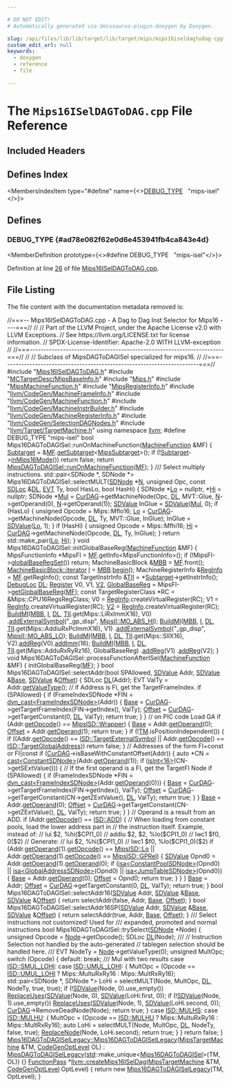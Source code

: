 ```yaml
---

# DO NOT EDIT!
# Automatically generated via docusaurus-plugin-doxygen by Doxygen.

slug: /api/files/lib/lib/target/lib/target/mips/mips16iseldagtodag-cpp
custom_edit_url: null
keywords:
  - doxygen
  - reference
  - file

---
```





# The `Mips16ISelDAGToDAG.cpp` File Reference

<DoxygenPage pluginConfig={pluginConfig}>



## Included Headers

<IncludesList>
<IncludesListItem
  filePath="Mips16ISelDAGToDAG.h"
  permalink="/docs/api/files/lib/lib/target/lib/target/mips/mips16iseldagtodag-h"
  isLocal="true" />
<IncludesListItem
  filePath="MCTargetDesc/MipsBaseInfo.h"
  permalink="/docs/api/files/lib/lib/target/lib/target/mips/lib/target/mips/mctargetdesc/mipsbaseinfo-h"
  isLocal="true" />
<IncludesListItem
  filePath="Mips.h"
  permalink="/docs/api/files/lib/lib/target/lib/target/mips/mips-h"
  isLocal="true" />
<IncludesListItem
  filePath="MipsMachineFunction.h"
  permalink="/docs/api/files/lib/lib/target/lib/target/mips/mipsmachinefunction-h"
  isLocal="true" />
<IncludesListItem
  filePath="MipsRegisterInfo.h"
  permalink="/docs/api/files/lib/lib/target/lib/target/mips/mipsregisterinfo-h"
  isLocal="true" />
<IncludesListItem
  filePath="llvm/CodeGen/MachineFrameInfo.h"
  permalink="/docs/api/files/include/include/llvm/include/llvm/codegen/machineframeinfo-h"
  isLocal="true" />
<IncludesListItem
  filePath="llvm/CodeGen/MachineFunction.h"
  permalink="/docs/api/files/include/include/llvm/include/llvm/codegen/machinefunction-h"
  isLocal="true" />
<IncludesListItem
  filePath="llvm/CodeGen/MachineInstrBuilder.h"
  permalink="/docs/api/files/include/include/llvm/include/llvm/codegen/machineinstrbuilder-h"
  isLocal="true" />
<IncludesListItem
  filePath="llvm/CodeGen/MachineRegisterInfo.h"
  permalink="/docs/api/files/include/include/llvm/include/llvm/codegen/machineregisterinfo-h"
  isLocal="true" />
<IncludesListItem
  filePath="llvm/CodeGen/SelectionDAGNodes.h"
  permalink="/docs/api/files/include/include/llvm/include/llvm/codegen/selectiondagnodes-h"
  isLocal="true" />
<IncludesListItem
  filePath="llvm/Target/TargetMachine.h"
  permalink="/docs/api/files/include/include/llvm/include/llvm/target/targetmachine-h"
  isLocal="true" />
</IncludesList>

## Defines Index

<MembersIndex>

<MembersIndexItem
  type="#define"
  name={<><a href="#ad78e062f62e0d6e453941fb4ca843e4d">DEBUG&#95;TYPE</a>&nbsp;&nbsp;&nbsp;&quot;mips-isel&quot;</>}>
</MembersIndexItem>

</MembersIndex>


<SectionDefinition>

## Defines

### DEBUG&#95;TYPE {#ad78e062f62e0d6e453941fb4ca843e4d}

<MemberDefinition
  prototype={<>#define DEBUG&#95;TYPE&nbsp;&nbsp;&nbsp;&quot;mips-isel&quot;</>}>

Definition at line <a href="#l00026">26</a> of file <a href="/docs/api/files/lib/lib/target/lib/target/mips/mips16iseldagtodag-cpp">Mips16ISelDAGToDAG.cpp</a>.
</MemberDefinition>

</SectionDefinition>

## File Listing

The file content with the documentation metadata removed is:

<ProgramListing>

<Link id="l00001" /><CodeLine lineNumber="1"><span class="doxyHighlightComment">//===-- Mips16ISelDAGToDAG.cpp - A Dag to Dag Inst Selector for Mips16 ----===//</span></CodeLine>
<Link id="l00002" /><CodeLine lineNumber="2"><span class="doxyHighlightComment">//</span></CodeLine>
<Link id="l00003" /><CodeLine lineNumber="3"><span class="doxyHighlightComment">// Part of the LLVM Project, under the Apache License v2.0 with LLVM Exceptions.</span></CodeLine>
<Link id="l00004" /><CodeLine lineNumber="4"><span class="doxyHighlightComment">// See https://llvm.org/LICENSE.txt for license information.</span></CodeLine>
<Link id="l00005" /><CodeLine lineNumber="5"><span class="doxyHighlightComment">// SPDX-License-Identifier: Apache-2.0 WITH LLVM-exception</span></CodeLine>
<Link id="l00006" /><CodeLine lineNumber="6"><span class="doxyHighlightComment">//</span></CodeLine>
<Link id="l00007" /><CodeLine lineNumber="7"><span class="doxyHighlightComment">//===----------------------------------------------------------------------===//</span></CodeLine>
<Link id="l00008" /><CodeLine lineNumber="8"><span class="doxyHighlightComment">//</span></CodeLine>
<Link id="l00009" /><CodeLine lineNumber="9"><span class="doxyHighlightComment">// Subclass of MipsDAGToDAGISel specialized for mips16.</span></CodeLine>
<Link id="l00010" /><CodeLine lineNumber="10"><span class="doxyHighlightComment">//</span></CodeLine>
<Link id="l00011" /><CodeLine lineNumber="11"><span class="doxyHighlightComment">//===----------------------------------------------------------------------===//</span></CodeLine>
<Link id="l00012" /><CodeLine lineNumber="12"></CodeLine>
<Link id="l00013" /><CodeLine lineNumber="13"><span class="doxyHighlightPreprocessor">#include &quot;<a href="/docs/api/files/lib/lib/target/lib/target/mips/mips16iseldagtodag-h">Mips16ISelDAGToDAG.h</a>&quot;</span></CodeLine>
<Link id="l00014" /><CodeLine lineNumber="14"><span class="doxyHighlightPreprocessor">#include &quot;<a href="/docs/api/files/lib/lib/target/lib/target/mips/lib/target/mips/mctargetdesc/mipsbaseinfo-h">MCTargetDesc/MipsBaseInfo.h</a>&quot;</span></CodeLine>
<Link id="l00015" /><CodeLine lineNumber="15"><span class="doxyHighlightPreprocessor">#include &quot;<a href="/docs/api/files/lib/lib/target/lib/target/mips/mips-h">Mips.h</a>&quot;</span></CodeLine>
<Link id="l00016" /><CodeLine lineNumber="16"><span class="doxyHighlightPreprocessor">#include &quot;<a href="/docs/api/files/lib/lib/target/lib/target/mips/mipsmachinefunction-h">MipsMachineFunction.h</a>&quot;</span></CodeLine>
<Link id="l00017" /><CodeLine lineNumber="17"><span class="doxyHighlightPreprocessor">#include &quot;<a href="/docs/api/files/lib/lib/target/lib/target/mips/mipsregisterinfo-h">MipsRegisterInfo.h</a>&quot;</span></CodeLine>
<Link id="l00018" /><CodeLine lineNumber="18"><span class="doxyHighlightPreprocessor">#include &quot;<a href="/docs/api/files/include/include/llvm/include/llvm/codegen/machineframeinfo-h">llvm/CodeGen/MachineFrameInfo.h</a>&quot;</span></CodeLine>
<Link id="l00019" /><CodeLine lineNumber="19"><span class="doxyHighlightPreprocessor">#include &quot;<a href="/docs/api/files/include/include/llvm/include/llvm/codegen/machinefunction-h">llvm/CodeGen/MachineFunction.h</a>&quot;</span></CodeLine>
<Link id="l00020" /><CodeLine lineNumber="20"><span class="doxyHighlightPreprocessor">#include &quot;<a href="/docs/api/files/include/include/llvm/include/llvm/codegen/machineinstrbuilder-h">llvm/CodeGen/MachineInstrBuilder.h</a>&quot;</span></CodeLine>
<Link id="l00021" /><CodeLine lineNumber="21"><span class="doxyHighlightPreprocessor">#include &quot;<a href="/docs/api/files/include/include/llvm/include/llvm/codegen/machineregisterinfo-h">llvm/CodeGen/MachineRegisterInfo.h</a>&quot;</span></CodeLine>
<Link id="l00022" /><CodeLine lineNumber="22"><span class="doxyHighlightPreprocessor">#include &quot;<a href="/docs/api/files/include/include/llvm/include/llvm/codegen/selectiondagnodes-h">llvm/CodeGen/SelectionDAGNodes.h</a>&quot;</span></CodeLine>
<Link id="l00023" /><CodeLine lineNumber="23"><span class="doxyHighlightPreprocessor">#include &quot;<a href="/docs/api/files/include/include/llvm/include/llvm/target/targetmachine-h">llvm/Target/TargetMachine.h</a>&quot;</span></CodeLine>
<Link id="l00024" /><CodeLine lineNumber="24"><span class="doxyHighlightKeyword">using namespace </span><span class="doxyHighlight"><a href="/docs/api/namespaces/llvm">llvm</a>;</span></CodeLine>
<Link id="l00025" /><CodeLine lineNumber="25"></CodeLine>
<Link id="l00026" /><CodeLine lineNumber="26" lineLink="#ad78e062f62e0d6e453941fb4ca843e4d"><span class="doxyHighlightPreprocessor">#define DEBUG&#95;TYPE &quot;mips-isel&quot;</span></CodeLine>
<Link id="l00027" /><CodeLine lineNumber="27"></CodeLine>
<Link id="l00028" /><CodeLine lineNumber="28"><span class="doxyHighlightKeywordType">bool</span><span class="doxyHighlight"> Mips16DAGToDAGISel::runOnMachineFunction(<a href="/docs/api/classes/llvm/machinefunction">MachineFunction</a> &amp;MF) &#123;</span></CodeLine>
<Link id="l00029" /><CodeLine lineNumber="29"><span class="doxyHighlight">  <a href="/docs/api/classes/llvm/mipsdagtodagisel/#a482c44b03f471717a4134634ad2df9dc">Subtarget</a> = &amp;<a href="/docs/api/classes/llvm/selectiondagisel/#a23107e32342f5488a5edfa71aff54700">MF</a>.<a href="/docs/api/classes/llvm/machinefunction/#a3825368aca2bc1550d173660df4da6a6">getSubtarget</a>&lt;<a href="/docs/api/classes/llvm/mipssubtarget">MipsSubtarget</a>&gt;();</span></CodeLine>
<Link id="l00030" /><CodeLine lineNumber="30"><span class="doxyHighlight">  </span><span class="doxyHighlightKeywordFlow">if</span><span class="doxyHighlight"> (!<a href="/docs/api/classes/llvm/mipsdagtodagisel/#a482c44b03f471717a4134634ad2df9dc">Subtarget</a>-&gt;<a href="/docs/api/classes/llvm/mipssubtarget/#a665e2ef3a476d2de4052b40756af0976">inMips16Mode</a>())</span></CodeLine>
<Link id="l00031" /><CodeLine lineNumber="31"><span class="doxyHighlight">    </span><span class="doxyHighlightKeywordFlow">return</span><span class="doxyHighlight"> </span><span class="doxyHighlightKeyword">false</span><span class="doxyHighlight">;</span></CodeLine>
<Link id="l00032" /><CodeLine lineNumber="32"><span class="doxyHighlight">  </span><span class="doxyHighlightKeywordFlow">return</span><span class="doxyHighlight"> <a href="/docs/api/classes/llvm/mipsdagtodagisel/#a31a2d92bd3c713509518df298adad4c7">MipsDAGToDAGISel::runOnMachineFunction</a>(<a href="/docs/api/classes/llvm/selectiondagisel/#a23107e32342f5488a5edfa71aff54700">MF</a>);</span></CodeLine>
<Link id="l00033" /><CodeLine lineNumber="33"><span class="doxyHighlight">&#125;</span></CodeLine>
<Link id="l00034" /><CodeLine lineNumber="34"><span class="doxyHighlightComment">/// Select multiply instructions.</span></CodeLine>
<Link id="l00035" /><CodeLine lineNumber="35"><span class="doxyHighlight">std::pair&lt;SDNode &#42;, SDNode &#42;&gt;</span></CodeLine>
<Link id="l00036" /><CodeLine lineNumber="36"><span class="doxyHighlight">Mips16DAGToDAGISel::selectMULT(<a href="/docs/api/classes/llvm/sdnode">SDNode</a> &#42;<a href="/docs/api/files/lib/lib/support/regcomp-c/#a0240ac851181b84ac374872dc5434ee4">N</a>, </span><span class="doxyHighlightKeywordType">unsigned</span><span class="doxyHighlight"> Opc, </span><span class="doxyHighlightKeyword">const</span><span class="doxyHighlight"> <a href="/docs/api/classes/llvm/sdloc">SDLoc</a> &amp;<a href="/docs/api/files/lib/lib/target/lib/target/arm/armslshardening-cpp/#ad467c4ab9119043f9b7750ab986be61a">DL</a>, <a href="/docs/api/structs/llvm/evt">EVT</a> Ty,</span></CodeLine>
<Link id="l00037" /><CodeLine lineNumber="37"><span class="doxyHighlight">                               </span><span class="doxyHighlightKeywordType">bool</span><span class="doxyHighlight"> HasLo, </span><span class="doxyHighlightKeywordType">bool</span><span class="doxyHighlight"> HasHi) &#123;</span></CodeLine>
<Link id="l00038" /><CodeLine lineNumber="38"><span class="doxyHighlight">  SDNode &#42;<a href="/docs/api/namespaces/llvm/#a9ac8e4e13ad96a39c3f8db9ed633ad2baff50b4aa1c9cc2197ef898436641c911">Lo</a> = </span><span class="doxyHighlightKeyword">nullptr</span><span class="doxyHighlight">, &#42;<a href="/docs/api/namespaces/llvm/#a9ac8e4e13ad96a39c3f8db9ed633ad2bac1a5298f939e87e8f962a5edfc206918">Hi</a> = </span><span class="doxyHighlightKeyword">nullptr</span><span class="doxyHighlight">;</span></CodeLine>
<Link id="l00039" /><CodeLine lineNumber="39"><span class="doxyHighlight">  SDNode &#42;<a href="/docs/api/namespaces/llvm/#aac36edd0f1ce976f0025c98e88d3830ea62b6d55816cf737bfc6f42e60df1a3f2">Mul</a> = <a href="/docs/api/classes/llvm/selectiondagisel/#a2b37615f95f3e2fdd5564188c0965132">CurDAG</a>-&gt;getMachineNode(Opc, <a href="/docs/api/files/lib/lib/target/lib/target/arm/armslshardening-cpp/#ad467c4ab9119043f9b7750ab986be61a">DL</a>, MVT::Glue, <a href="/docs/api/files/lib/lib/support/regcomp-c/#a0240ac851181b84ac374872dc5434ee4">N</a>-&gt;getOperand(0),</span></CodeLine>
<Link id="l00040" /><CodeLine lineNumber="40"><span class="doxyHighlight">                                       <a href="/docs/api/files/lib/lib/support/regcomp-c/#a0240ac851181b84ac374872dc5434ee4">N</a>-&gt;getOperand(1));</span></CodeLine>
<Link id="l00041" /><CodeLine lineNumber="41"><span class="doxyHighlight">  <a href="/docs/api/files/lib/lib/target/lib/target/aarch64/aarch64isellowering-cpp/#a51cb24bd3e700fcf2f93d1afbb555a16">SDValue</a> InGlue = <a href="/docs/api/files/lib/lib/target/lib/target/aarch64/aarch64isellowering-cpp/#a51cb24bd3e700fcf2f93d1afbb555a16">SDValue</a>(<a href="/docs/api/namespaces/llvm/#aac36edd0f1ce976f0025c98e88d3830ea62b6d55816cf737bfc6f42e60df1a3f2">Mul</a>, 0);</span></CodeLine>
<Link id="l00042" /><CodeLine lineNumber="42"></CodeLine>
<Link id="l00043" /><CodeLine lineNumber="43"><span class="doxyHighlight">  </span><span class="doxyHighlightKeywordFlow">if</span><span class="doxyHighlight"> (HasLo) &#123;</span></CodeLine>
<Link id="l00044" /><CodeLine lineNumber="44"><span class="doxyHighlight">    </span><span class="doxyHighlightKeywordType">unsigned</span><span class="doxyHighlight"> Opcode = Mips::Mflo16;</span></CodeLine>
<Link id="l00045" /><CodeLine lineNumber="45"><span class="doxyHighlight">    <a href="/docs/api/namespaces/llvm/#a9ac8e4e13ad96a39c3f8db9ed633ad2baff50b4aa1c9cc2197ef898436641c911">Lo</a> = <a href="/docs/api/classes/llvm/selectiondagisel/#a2b37615f95f3e2fdd5564188c0965132">CurDAG</a>-&gt;getMachineNode(Opcode, <a href="/docs/api/files/lib/lib/target/lib/target/arm/armslshardening-cpp/#ad467c4ab9119043f9b7750ab986be61a">DL</a>, Ty, MVT::Glue, InGlue);</span></CodeLine>
<Link id="l00046" /><CodeLine lineNumber="46"><span class="doxyHighlight">    InGlue = <a href="/docs/api/files/lib/lib/target/lib/target/aarch64/aarch64isellowering-cpp/#a51cb24bd3e700fcf2f93d1afbb555a16">SDValue</a>(<a href="/docs/api/namespaces/llvm/#a9ac8e4e13ad96a39c3f8db9ed633ad2baff50b4aa1c9cc2197ef898436641c911">Lo</a>, 1);</span></CodeLine>
<Link id="l00047" /><CodeLine lineNumber="47"><span class="doxyHighlight">  &#125;</span></CodeLine>
<Link id="l00048" /><CodeLine lineNumber="48"><span class="doxyHighlight">  </span><span class="doxyHighlightKeywordFlow">if</span><span class="doxyHighlight"> (HasHi) &#123;</span></CodeLine>
<Link id="l00049" /><CodeLine lineNumber="49"><span class="doxyHighlight">    </span><span class="doxyHighlightKeywordType">unsigned</span><span class="doxyHighlight"> Opcode = Mips::Mfhi16;</span></CodeLine>
<Link id="l00050" /><CodeLine lineNumber="50"><span class="doxyHighlight">    <a href="/docs/api/namespaces/llvm/#a9ac8e4e13ad96a39c3f8db9ed633ad2bac1a5298f939e87e8f962a5edfc206918">Hi</a> = <a href="/docs/api/classes/llvm/selectiondagisel/#a2b37615f95f3e2fdd5564188c0965132">CurDAG</a>-&gt;getMachineNode(Opcode, <a href="/docs/api/files/lib/lib/target/lib/target/arm/armslshardening-cpp/#ad467c4ab9119043f9b7750ab986be61a">DL</a>, Ty, InGlue);</span></CodeLine>
<Link id="l00051" /><CodeLine lineNumber="51"><span class="doxyHighlight">  &#125;</span></CodeLine>
<Link id="l00052" /><CodeLine lineNumber="52"><span class="doxyHighlight">  </span><span class="doxyHighlightKeywordFlow">return</span><span class="doxyHighlight"> std::make&#95;pair(<a href="/docs/api/namespaces/llvm/#a9ac8e4e13ad96a39c3f8db9ed633ad2baff50b4aa1c9cc2197ef898436641c911">Lo</a>, <a href="/docs/api/namespaces/llvm/#a9ac8e4e13ad96a39c3f8db9ed633ad2bac1a5298f939e87e8f962a5edfc206918">Hi</a>);</span></CodeLine>
<Link id="l00053" /><CodeLine lineNumber="53"><span class="doxyHighlight">&#125;</span></CodeLine>
<Link id="l00054" /><CodeLine lineNumber="54"></CodeLine>
<Link id="l00055" /><CodeLine lineNumber="55"><span class="doxyHighlightKeywordType">void</span><span class="doxyHighlight"> Mips16DAGToDAGISel::initGlobalBaseReg(<a href="/docs/api/classes/llvm/machinefunction">MachineFunction</a> &amp;MF) &#123;</span></CodeLine>
<Link id="l00056" /><CodeLine lineNumber="56"><span class="doxyHighlight">  MipsFunctionInfo &#42;MipsFI = <a href="/docs/api/classes/llvm/selectiondagisel/#a23107e32342f5488a5edfa71aff54700">MF</a>.getInfo&lt;MipsFunctionInfo&gt;();</span></CodeLine>
<Link id="l00057" /><CodeLine lineNumber="57"></CodeLine>
<Link id="l00058" /><CodeLine lineNumber="58"><span class="doxyHighlight">  </span><span class="doxyHighlightKeywordFlow">if</span><span class="doxyHighlight"> (!MipsFI-&gt;<a href="/docs/api/classes/llvm/mipsfunctioninfo/#aa545181deae11accd7a2277fb53e3824">globalBaseRegSet</a>())</span></CodeLine>
<Link id="l00059" /><CodeLine lineNumber="59"><span class="doxyHighlight">    </span><span class="doxyHighlightKeywordFlow">return</span><span class="doxyHighlight">;</span></CodeLine>
<Link id="l00060" /><CodeLine lineNumber="60"></CodeLine>
<Link id="l00061" /><CodeLine lineNumber="61"><span class="doxyHighlight">  MachineBasicBlock &amp;<a href="/docs/api/files/lib/lib/target/lib/target/arm/armslshardening-cpp/#a5958512eae2979bd2eb383977996a600">MBB</a> = <a href="/docs/api/classes/llvm/selectiondagisel/#a23107e32342f5488a5edfa71aff54700">MF</a>.front();</span></CodeLine>
<Link id="l00062" /><CodeLine lineNumber="62"><span class="doxyHighlight">  <a href="/docs/api/classes/llvm/machinebasicblock/#ae34c996b58df9b9ce6695a0c8b70c533">MachineBasicBlock::iterator</a> <a href="/docs/api/files/lib/lib/support/md5-cpp/#ac0eafdc9ee161b71e7af98af736952fd">I</a> = <a href="/docs/api/files/lib/lib/target/lib/target/arm/armslshardening-cpp/#a5958512eae2979bd2eb383977996a600">MBB</a>.<a href="/docs/api/classes/llvm/machinebasicblock/#ab2d91e7bec944efcbc39d8e30644f111">begin</a>();</span></CodeLine>
<Link id="l00063" /><CodeLine lineNumber="63"><span class="doxyHighlight">  MachineRegisterInfo &amp;<a href="/docs/api/classes/llvm/selectiondagisel/#a303effb01b1d92c71b15cc25b2438917">RegInfo</a> = <a href="/docs/api/classes/llvm/selectiondagisel/#a23107e32342f5488a5edfa71aff54700">MF</a>.getRegInfo();</span></CodeLine>
<Link id="l00064" /><CodeLine lineNumber="64"><span class="doxyHighlight">  </span><span class="doxyHighlightKeyword">const</span><span class="doxyHighlight"> TargetInstrInfo &amp;<a href="/docs/api/classes/llvm/selectiondagisel/#a530363b25d555de667bf4f23bc6349a6">TII</a> = &#42;<a href="/docs/api/classes/llvm/mipsdagtodagisel/#a482c44b03f471717a4134634ad2df9dc">Subtarget</a>-&gt;getInstrInfo();</span></CodeLine>
<Link id="l00065" /><CodeLine lineNumber="65"><span class="doxyHighlight">  <a href="/docs/api/namespaces/llvm/dwarf-linker/#a463a58e257d5f6fb2c39eb9a2474fc24ac2e06fc138163b7095fa483616a0a47a">DebugLoc</a> <a href="/docs/api/files/lib/lib/target/lib/target/arm/armslshardening-cpp/#ad467c4ab9119043f9b7750ab986be61a">DL</a>;</span></CodeLine>
<Link id="l00066" /><CodeLine lineNumber="66"><span class="doxyHighlight">  <a href="/docs/api/files/lib/lib/transforms/lib/transforms/utils/mem2reg-cpp/#a6fde3eb6ca09ddf2fd76432176d817bb">Register</a> V0, V1, <a href="/docs/api/namespaces/llvm/nvptx/ptxldstinstcode/#a91119cbee2be000c528a690252aee07ca24244a27b634ef3e256ab3c64c6fecd4">V2</a>, <a href="/docs/api/namespaces/llvm/ppcisd/#ad1c32e5bb1cb213fb836bc3d221e4f19a9e4500d93af7f70fdff992d9d748559d">GlobalBaseReg</a> = MipsFI-&gt;<a href="/docs/api/classes/llvm/mipsfunctioninfo/#a4f8c7b0497e80fd8c5028d2b564c0c3f">getGlobalBaseReg</a>(<a href="/docs/api/classes/llvm/selectiondagisel/#a23107e32342f5488a5edfa71aff54700">MF</a>);</span></CodeLine>
<Link id="l00067" /><CodeLine lineNumber="67"><span class="doxyHighlight">  </span><span class="doxyHighlightKeyword">const</span><span class="doxyHighlight"> TargetRegisterClass &#42;RC = &amp;Mips::CPU16RegsRegClass;</span></CodeLine>
<Link id="l00068" /><CodeLine lineNumber="68"></CodeLine>
<Link id="l00069" /><CodeLine lineNumber="69"><span class="doxyHighlight">  V0 = <a href="/docs/api/classes/llvm/selectiondagisel/#a303effb01b1d92c71b15cc25b2438917">RegInfo</a>.createVirtualRegister(RC);</span></CodeLine>
<Link id="l00070" /><CodeLine lineNumber="70"><span class="doxyHighlight">  V1 = <a href="/docs/api/classes/llvm/selectiondagisel/#a303effb01b1d92c71b15cc25b2438917">RegInfo</a>.createVirtualRegister(RC);</span></CodeLine>
<Link id="l00071" /><CodeLine lineNumber="71"><span class="doxyHighlight">  <a href="/docs/api/namespaces/llvm/nvptx/ptxldstinstcode/#a91119cbee2be000c528a690252aee07ca24244a27b634ef3e256ab3c64c6fecd4">V2</a> = <a href="/docs/api/classes/llvm/selectiondagisel/#a303effb01b1d92c71b15cc25b2438917">RegInfo</a>.createVirtualRegister(RC);</span></CodeLine>
<Link id="l00072" /><CodeLine lineNumber="72"></CodeLine>
<Link id="l00073" /><CodeLine lineNumber="73"></CodeLine>
<Link id="l00074" /><CodeLine lineNumber="74"><span class="doxyHighlight">  <a href="/docs/api/namespaces/llvm/#a17e04afcf0c5efeb0eb6a9a45287b5e4">BuildMI</a>(<a href="/docs/api/files/lib/lib/target/lib/target/arm/armslshardening-cpp/#a5958512eae2979bd2eb383977996a600">MBB</a>, <a href="/docs/api/files/lib/lib/support/md5-cpp/#ac0eafdc9ee161b71e7af98af736952fd">I</a>, <a href="/docs/api/files/lib/lib/target/lib/target/arm/armslshardening-cpp/#ad467c4ab9119043f9b7750ab986be61a">DL</a>, <a href="/docs/api/classes/llvm/selectiondagisel/#a530363b25d555de667bf4f23bc6349a6">TII</a>.get(Mips::LiRxImmX16), V0)</span></CodeLine>
<Link id="l00075" /><CodeLine lineNumber="75"><span class="doxyHighlight">      .<a href="/docs/api/classes/llvm/machineinstrbuilder/#a30a1feca92679c24a46b0b824a6de269">addExternalSymbol</a>(</span><span class="doxyHighlightStringLiteral">&quot;&#95;gp&#95;disp&quot;</span><span class="doxyHighlight">, <a href="/docs/api/namespaces/llvm/mipsii/#ab0cf5f5ed4db649fc89a1b41f8b5771fa5fbdfe4fb09a0dac0b32cce2d9d68624">MipsII::MO&#95;ABS&#95;HI</a>);</span></CodeLine>
<Link id="l00076" /><CodeLine lineNumber="76"><span class="doxyHighlight">  <a href="/docs/api/namespaces/llvm/#a17e04afcf0c5efeb0eb6a9a45287b5e4">BuildMI</a>(<a href="/docs/api/files/lib/lib/target/lib/target/arm/armslshardening-cpp/#a5958512eae2979bd2eb383977996a600">MBB</a>, <a href="/docs/api/files/lib/lib/support/md5-cpp/#ac0eafdc9ee161b71e7af98af736952fd">I</a>, <a href="/docs/api/files/lib/lib/target/lib/target/arm/armslshardening-cpp/#ad467c4ab9119043f9b7750ab986be61a">DL</a>, <a href="/docs/api/classes/llvm/selectiondagisel/#a530363b25d555de667bf4f23bc6349a6">TII</a>.get(Mips::AddiuRxPcImmX16), V1)</span></CodeLine>
<Link id="l00077" /><CodeLine lineNumber="77"><span class="doxyHighlight">      .<a href="/docs/api/classes/llvm/machineinstrbuilder/#a30a1feca92679c24a46b0b824a6de269">addExternalSymbol</a>(</span><span class="doxyHighlightStringLiteral">&quot;&#95;gp&#95;disp&quot;</span><span class="doxyHighlight">, <a href="/docs/api/namespaces/llvm/mipsii/#ab0cf5f5ed4db649fc89a1b41f8b5771fa23c1a6183ec3becd204af9f074a6a10e">MipsII::MO&#95;ABS&#95;LO</a>);</span></CodeLine>
<Link id="l00078" /><CodeLine lineNumber="78"></CodeLine>
<Link id="l00079" /><CodeLine lineNumber="79"><span class="doxyHighlight">  <a href="/docs/api/namespaces/llvm/#a17e04afcf0c5efeb0eb6a9a45287b5e4">BuildMI</a>(<a href="/docs/api/files/lib/lib/target/lib/target/arm/armslshardening-cpp/#a5958512eae2979bd2eb383977996a600">MBB</a>, <a href="/docs/api/files/lib/lib/support/md5-cpp/#ac0eafdc9ee161b71e7af98af736952fd">I</a>, <a href="/docs/api/files/lib/lib/target/lib/target/arm/armslshardening-cpp/#ad467c4ab9119043f9b7750ab986be61a">DL</a>, <a href="/docs/api/classes/llvm/selectiondagisel/#a530363b25d555de667bf4f23bc6349a6">TII</a>.get(Mips::SllX16), V2).<a href="/docs/api/classes/llvm/machineinstrbuilder/#a927857fc69e4b4f0cde307f86f180df5">addReg</a>(V0).<a href="/docs/api/classes/llvm/machineinstrbuilder/#a6c1f959947905135c7dd215b64957654">addImm</a>(16);</span></CodeLine>
<Link id="l00080" /><CodeLine lineNumber="80"><span class="doxyHighlight">  <a href="/docs/api/namespaces/llvm/#a17e04afcf0c5efeb0eb6a9a45287b5e4">BuildMI</a>(<a href="/docs/api/files/lib/lib/target/lib/target/arm/armslshardening-cpp/#a5958512eae2979bd2eb383977996a600">MBB</a>, <a href="/docs/api/files/lib/lib/support/md5-cpp/#ac0eafdc9ee161b71e7af98af736952fd">I</a>, <a href="/docs/api/files/lib/lib/target/lib/target/arm/armslshardening-cpp/#ad467c4ab9119043f9b7750ab986be61a">DL</a>, <a href="/docs/api/classes/llvm/selectiondagisel/#a530363b25d555de667bf4f23bc6349a6">TII</a>.get(Mips::AdduRxRyRz16), GlobalBaseReg)</span></CodeLine>
<Link id="l00081" /><CodeLine lineNumber="81"><span class="doxyHighlight">      .<a href="/docs/api/classes/llvm/machineinstrbuilder/#a927857fc69e4b4f0cde307f86f180df5">addReg</a>(V1)</span></CodeLine>
<Link id="l00082" /><CodeLine lineNumber="82"><span class="doxyHighlight">      .<a href="/docs/api/classes/llvm/machineinstrbuilder/#a927857fc69e4b4f0cde307f86f180df5">addReg</a>(V2);</span></CodeLine>
<Link id="l00083" /><CodeLine lineNumber="83"><span class="doxyHighlight">&#125;</span></CodeLine>
<Link id="l00084" /><CodeLine lineNumber="84"></CodeLine>
<Link id="l00085" /><CodeLine lineNumber="85"><span class="doxyHighlightKeywordType">void</span><span class="doxyHighlight"> Mips16DAGToDAGISel::processFunctionAfterISel(<a href="/docs/api/classes/llvm/machinefunction">MachineFunction</a> &amp;MF) &#123;</span></CodeLine>
<Link id="l00086" /><CodeLine lineNumber="86"><span class="doxyHighlight">  initGlobalBaseReg(<a href="/docs/api/classes/llvm/selectiondagisel/#a23107e32342f5488a5edfa71aff54700">MF</a>);</span></CodeLine>
<Link id="l00087" /><CodeLine lineNumber="87"><span class="doxyHighlight">&#125;</span></CodeLine>
<Link id="l00088" /><CodeLine lineNumber="88"></CodeLine>
<Link id="l00089" /><CodeLine lineNumber="89"><span class="doxyHighlightKeywordType">bool</span><span class="doxyHighlight"> Mips16DAGToDAGISel::selectAddr(</span><span class="doxyHighlightKeywordType">bool</span><span class="doxyHighlight"> SPAllowed, <a href="/docs/api/classes/llvm/sdvalue">SDValue</a> Addr, <a href="/docs/api/classes/llvm/sdvalue">SDValue</a> &amp;<a href="/docs/api/namespaces/llvm/sampleprof/#a702f69807459cc25db5754a5f179d3fcaf6fbeb8fa9f451468611536b00878d41">Base</a>,</span></CodeLine>
<Link id="l00090" /><CodeLine lineNumber="90"><span class="doxyHighlight">                                    <a href="/docs/api/classes/llvm/sdvalue">SDValue</a> &amp;<a href="/docs/api/namespaces/llvm/#a05f5b9a11bdcc5feba62899f95dcf878a3134224cba2545bc57954d3b072aebb4">Offset</a>) &#123;</span></CodeLine>
<Link id="l00091" /><CodeLine lineNumber="91"><span class="doxyHighlight">  SDLoc <a href="/docs/api/files/lib/lib/target/lib/target/arm/armslshardening-cpp/#ad467c4ab9119043f9b7750ab986be61a">DL</a>(Addr);</span></CodeLine>
<Link id="l00092" /><CodeLine lineNumber="92"><span class="doxyHighlight">  EVT ValTy = Addr.<a href="/docs/api/classes/llvm/sdvalue/#a6b2b8ca5b0fdf6484247d5ae74deb9ff">getValueType</a>();</span></CodeLine>
<Link id="l00093" /><CodeLine lineNumber="93"></CodeLine>
<Link id="l00094" /><CodeLine lineNumber="94"><span class="doxyHighlight">  </span><span class="doxyHighlightComment">// if Address is FI, get the TargetFrameIndex.</span></CodeLine>
<Link id="l00095" /><CodeLine lineNumber="95"><span class="doxyHighlight">  </span><span class="doxyHighlightKeywordFlow">if</span><span class="doxyHighlight"> (SPAllowed) &#123;</span></CodeLine>
<Link id="l00096" /><CodeLine lineNumber="96"><span class="doxyHighlight">    </span><span class="doxyHighlightKeywordFlow">if</span><span class="doxyHighlight"> (FrameIndexSDNode &#42;FIN = <a href="/docs/api/namespaces/llvm/#a22eeee01734061ac1b31ccd994c49eef">dyn&#95;cast&lt;FrameIndexSDNode&gt;</a>(Addr)) &#123;</span></CodeLine>
<Link id="l00097" /><CodeLine lineNumber="97"><span class="doxyHighlight">      <a href="/docs/api/namespaces/llvm/sampleprof/#a702f69807459cc25db5754a5f179d3fcaf6fbeb8fa9f451468611536b00878d41">Base</a> = <a href="/docs/api/classes/llvm/selectiondagisel/#a2b37615f95f3e2fdd5564188c0965132">CurDAG</a>-&gt;getTargetFrameIndex(FIN-&gt;getIndex(), ValTy);</span></CodeLine>
<Link id="l00098" /><CodeLine lineNumber="98"><span class="doxyHighlight">      <a href="/docs/api/namespaces/llvm/#a05f5b9a11bdcc5feba62899f95dcf878a3134224cba2545bc57954d3b072aebb4">Offset</a> = <a href="/docs/api/classes/llvm/selectiondagisel/#a2b37615f95f3e2fdd5564188c0965132">CurDAG</a>-&gt;getTargetConstant(0, <a href="/docs/api/files/lib/lib/target/lib/target/arm/armslshardening-cpp/#ad467c4ab9119043f9b7750ab986be61a">DL</a>, ValTy);</span></CodeLine>
<Link id="l00099" /><CodeLine lineNumber="99"><span class="doxyHighlight">      </span><span class="doxyHighlightKeywordFlow">return</span><span class="doxyHighlight"> </span><span class="doxyHighlightKeyword">true</span><span class="doxyHighlight">;</span></CodeLine>
<Link id="l00100" /><CodeLine lineNumber="100"><span class="doxyHighlight">    &#125;</span></CodeLine>
<Link id="l00101" /><CodeLine lineNumber="101"><span class="doxyHighlight">  &#125;</span></CodeLine>
<Link id="l00102" /><CodeLine lineNumber="102"><span class="doxyHighlight">  </span><span class="doxyHighlightComment">// on PIC code Load GA</span></CodeLine>
<Link id="l00103" /><CodeLine lineNumber="103"><span class="doxyHighlight">  </span><span class="doxyHighlightKeywordFlow">if</span><span class="doxyHighlight"> (Addr.<a href="/docs/api/classes/llvm/sdvalue/#ae779a9d142e6318d8fb0e4f0da32af0f">getOpcode</a>() == <a href="/docs/api/namespaces/llvm/mipsisd/#a422daf9aa810935178671306b651d69bab66c1ce49361a050c152c59394d0e394">MipsISD::Wrapper</a>) &#123;</span></CodeLine>
<Link id="l00104" /><CodeLine lineNumber="104"><span class="doxyHighlight">    <a href="/docs/api/namespaces/llvm/sampleprof/#a702f69807459cc25db5754a5f179d3fcaf6fbeb8fa9f451468611536b00878d41">Base</a> = Addr.<a href="/docs/api/classes/llvm/sdvalue/#a977e54da724d62e7b08e2ad69723731e">getOperand</a>(0);</span></CodeLine>
<Link id="l00105" /><CodeLine lineNumber="105"><span class="doxyHighlight">    <a href="/docs/api/namespaces/llvm/#a05f5b9a11bdcc5feba62899f95dcf878a3134224cba2545bc57954d3b072aebb4">Offset</a> = Addr.<a href="/docs/api/classes/llvm/sdvalue/#a977e54da724d62e7b08e2ad69723731e">getOperand</a>(1);</span></CodeLine>
<Link id="l00106" /><CodeLine lineNumber="106"><span class="doxyHighlight">    </span><span class="doxyHighlightKeywordFlow">return</span><span class="doxyHighlight"> </span><span class="doxyHighlightKeyword">true</span><span class="doxyHighlight">;</span></CodeLine>
<Link id="l00107" /><CodeLine lineNumber="107"><span class="doxyHighlight">  &#125;</span></CodeLine>
<Link id="l00108" /><CodeLine lineNumber="108"><span class="doxyHighlight">  </span><span class="doxyHighlightKeywordFlow">if</span><span class="doxyHighlight"> (!<a href="/docs/api/classes/llvm/selectiondagisel/#a0ead78650333eefc4d5591ca3db9ed4b">TM</a>.isPositionIndependent()) &#123;</span></CodeLine>
<Link id="l00109" /><CodeLine lineNumber="109"><span class="doxyHighlight">    </span><span class="doxyHighlightKeywordFlow">if</span><span class="doxyHighlight"> ((Addr.<a href="/docs/api/classes/llvm/sdvalue/#ae779a9d142e6318d8fb0e4f0da32af0f">getOpcode</a>() == <a href="/docs/api/namespaces/llvm/isd/#a22ea9cec080dd5f4f47ba234c2f59110a59b314018a929255951f01f8daaae72f">ISD::TargetExternalSymbol</a> ||</span></CodeLine>
<Link id="l00110" /><CodeLine lineNumber="110"><span class="doxyHighlight">         Addr.<a href="/docs/api/classes/llvm/sdvalue/#ae779a9d142e6318d8fb0e4f0da32af0f">getOpcode</a>() == <a href="/docs/api/namespaces/llvm/isd/#a22ea9cec080dd5f4f47ba234c2f59110a87b8176af163ee944af127081d24f4a2">ISD::TargetGlobalAddress</a>))</span></CodeLine>
<Link id="l00111" /><CodeLine lineNumber="111"><span class="doxyHighlight">      </span><span class="doxyHighlightKeywordFlow">return</span><span class="doxyHighlight"> </span><span class="doxyHighlightKeyword">false</span><span class="doxyHighlight">;</span></CodeLine>
<Link id="l00112" /><CodeLine lineNumber="112"><span class="doxyHighlight">  &#125;</span></CodeLine>
<Link id="l00113" /><CodeLine lineNumber="113"><span class="doxyHighlight">  </span><span class="doxyHighlightComment">// Addresses of the form FI+const or FI|const</span></CodeLine>
<Link id="l00114" /><CodeLine lineNumber="114"><span class="doxyHighlight">  </span><span class="doxyHighlightKeywordFlow">if</span><span class="doxyHighlight"> (<a href="/docs/api/classes/llvm/selectiondagisel/#a2b37615f95f3e2fdd5564188c0965132">CurDAG</a>-&gt;isBaseWithConstantOffset(Addr)) &#123;</span></CodeLine>
<Link id="l00115" /><CodeLine lineNumber="115"><span class="doxyHighlight">    </span><span class="doxyHighlightKeyword">auto</span><span class="doxyHighlight"> &#42;CN = <a href="/docs/api/namespaces/llvm/#ac4fc845f5ed92de63cd4474f128f5fc5">cast&lt;ConstantSDNode&gt;</a>(Addr.<a href="/docs/api/classes/llvm/sdvalue/#a977e54da724d62e7b08e2ad69723731e">getOperand</a>(1));</span></CodeLine>
<Link id="l00116" /><CodeLine lineNumber="116"><span class="doxyHighlight">    </span><span class="doxyHighlightKeywordFlow">if</span><span class="doxyHighlight"> (<a href="/docs/api/namespaces/llvm/#a1a1e51a5952c3afa00875df90e7ae6f8">isInt&lt;16&gt;</a>(CN-&gt;getSExtValue())) &#123;</span></CodeLine>
<Link id="l00117" /><CodeLine lineNumber="117"><span class="doxyHighlight">      </span><span class="doxyHighlightComment">// If the first operand is a FI, get the TargetFI Node</span></CodeLine>
<Link id="l00118" /><CodeLine lineNumber="118"><span class="doxyHighlight">      </span><span class="doxyHighlightKeywordFlow">if</span><span class="doxyHighlight"> (SPAllowed) &#123;</span></CodeLine>
<Link id="l00119" /><CodeLine lineNumber="119"><span class="doxyHighlight">        </span><span class="doxyHighlightKeywordFlow">if</span><span class="doxyHighlight"> (FrameIndexSDNode &#42;FIN =</span></CodeLine>
<Link id="l00120" /><CodeLine lineNumber="120"><span class="doxyHighlight">                <a href="/docs/api/namespaces/llvm/#a22eeee01734061ac1b31ccd994c49eef">dyn&#95;cast&lt;FrameIndexSDNode&gt;</a>(Addr.<a href="/docs/api/classes/llvm/sdvalue/#a977e54da724d62e7b08e2ad69723731e">getOperand</a>(0))) &#123;</span></CodeLine>
<Link id="l00121" /><CodeLine lineNumber="121"><span class="doxyHighlight">          <a href="/docs/api/namespaces/llvm/sampleprof/#a702f69807459cc25db5754a5f179d3fcaf6fbeb8fa9f451468611536b00878d41">Base</a> = <a href="/docs/api/classes/llvm/selectiondagisel/#a2b37615f95f3e2fdd5564188c0965132">CurDAG</a>-&gt;getTargetFrameIndex(FIN-&gt;getIndex(), ValTy);</span></CodeLine>
<Link id="l00122" /><CodeLine lineNumber="122"><span class="doxyHighlight">          <a href="/docs/api/namespaces/llvm/#a05f5b9a11bdcc5feba62899f95dcf878a3134224cba2545bc57954d3b072aebb4">Offset</a> = <a href="/docs/api/classes/llvm/selectiondagisel/#a2b37615f95f3e2fdd5564188c0965132">CurDAG</a>-&gt;getTargetConstant(CN-&gt;getZExtValue(), <a href="/docs/api/files/lib/lib/target/lib/target/arm/armslshardening-cpp/#ad467c4ab9119043f9b7750ab986be61a">DL</a>, ValTy);</span></CodeLine>
<Link id="l00123" /><CodeLine lineNumber="123"><span class="doxyHighlight">          </span><span class="doxyHighlightKeywordFlow">return</span><span class="doxyHighlight"> </span><span class="doxyHighlightKeyword">true</span><span class="doxyHighlight">;</span></CodeLine>
<Link id="l00124" /><CodeLine lineNumber="124"><span class="doxyHighlight">        &#125;</span></CodeLine>
<Link id="l00125" /><CodeLine lineNumber="125"><span class="doxyHighlight">      &#125;</span></CodeLine>
<Link id="l00126" /><CodeLine lineNumber="126"></CodeLine>
<Link id="l00127" /><CodeLine lineNumber="127"><span class="doxyHighlight">      <a href="/docs/api/namespaces/llvm/sampleprof/#a702f69807459cc25db5754a5f179d3fcaf6fbeb8fa9f451468611536b00878d41">Base</a> = Addr.<a href="/docs/api/classes/llvm/sdvalue/#a977e54da724d62e7b08e2ad69723731e">getOperand</a>(0);</span></CodeLine>
<Link id="l00128" /><CodeLine lineNumber="128"><span class="doxyHighlight">      <a href="/docs/api/namespaces/llvm/#a05f5b9a11bdcc5feba62899f95dcf878a3134224cba2545bc57954d3b072aebb4">Offset</a> = <a href="/docs/api/classes/llvm/selectiondagisel/#a2b37615f95f3e2fdd5564188c0965132">CurDAG</a>-&gt;getTargetConstant(CN-&gt;getZExtValue(), <a href="/docs/api/files/lib/lib/target/lib/target/arm/armslshardening-cpp/#ad467c4ab9119043f9b7750ab986be61a">DL</a>, ValTy);</span></CodeLine>
<Link id="l00129" /><CodeLine lineNumber="129"><span class="doxyHighlight">      </span><span class="doxyHighlightKeywordFlow">return</span><span class="doxyHighlight"> </span><span class="doxyHighlightKeyword">true</span><span class="doxyHighlight">;</span></CodeLine>
<Link id="l00130" /><CodeLine lineNumber="130"><span class="doxyHighlight">    &#125;</span></CodeLine>
<Link id="l00131" /><CodeLine lineNumber="131"><span class="doxyHighlight">  &#125;</span></CodeLine>
<Link id="l00132" /><CodeLine lineNumber="132"><span class="doxyHighlight">  </span><span class="doxyHighlightComment">// Operand is a result from an ADD.</span></CodeLine>
<Link id="l00133" /><CodeLine lineNumber="133"><span class="doxyHighlight">  </span><span class="doxyHighlightKeywordFlow">if</span><span class="doxyHighlight"> (Addr.<a href="/docs/api/classes/llvm/sdvalue/#ae779a9d142e6318d8fb0e4f0da32af0f">getOpcode</a>() == <a href="/docs/api/namespaces/llvm/isd/#a22ea9cec080dd5f4f47ba234c2f59110a269996b43a1f3e1d1f84a70fd4387535">ISD::ADD</a>) &#123;</span></CodeLine>
<Link id="l00134" /><CodeLine lineNumber="134"><span class="doxyHighlight">    </span><span class="doxyHighlightComment">// When loading from constant pools, load the lower address part in</span></CodeLine>
<Link id="l00135" /><CodeLine lineNumber="135"><span class="doxyHighlight">    </span><span class="doxyHighlightComment">// the instruction itself. Example, instead of:</span></CodeLine>
<Link id="l00136" /><CodeLine lineNumber="136"><span class="doxyHighlight">    </span><span class="doxyHighlightComment">//  lui $2, %hi($CPI1&#95;0)</span></CodeLine>
<Link id="l00137" /><CodeLine lineNumber="137"><span class="doxyHighlight">    </span><span class="doxyHighlightComment">//  addiu $2, $2, %lo($CPI1&#95;0)</span></CodeLine>
<Link id="l00138" /><CodeLine lineNumber="138"><span class="doxyHighlight">    </span><span class="doxyHighlightComment">//  lwc1 $f0, 0($2)</span></CodeLine>
<Link id="l00139" /><CodeLine lineNumber="139"><span class="doxyHighlight">    </span><span class="doxyHighlightComment">// Generate:</span></CodeLine>
<Link id="l00140" /><CodeLine lineNumber="140"><span class="doxyHighlight">    </span><span class="doxyHighlightComment">//  lui $2, %hi($CPI1&#95;0)</span></CodeLine>
<Link id="l00141" /><CodeLine lineNumber="141"><span class="doxyHighlight">    </span><span class="doxyHighlightComment">//  lwc1 $f0, %lo($CPI1&#95;0)($2)</span></CodeLine>
<Link id="l00142" /><CodeLine lineNumber="142"><span class="doxyHighlight">    </span><span class="doxyHighlightKeywordFlow">if</span><span class="doxyHighlight"> (Addr.<a href="/docs/api/classes/llvm/sdvalue/#a977e54da724d62e7b08e2ad69723731e">getOperand</a>(1).<a href="/docs/api/classes/llvm/sdvalue/#ae779a9d142e6318d8fb0e4f0da32af0f">getOpcode</a>() == <a href="/docs/api/namespaces/llvm/mipsisd/#a422daf9aa810935178671306b651d69bae687521fe85a8c2b4490bba6464f5be3">MipsISD::Lo</a> ||</span></CodeLine>
<Link id="l00143" /><CodeLine lineNumber="143"><span class="doxyHighlight">        Addr.<a href="/docs/api/classes/llvm/sdvalue/#a977e54da724d62e7b08e2ad69723731e">getOperand</a>(1).<a href="/docs/api/classes/llvm/sdvalue/#ae779a9d142e6318d8fb0e4f0da32af0f">getOpcode</a>() == <a href="/docs/api/namespaces/llvm/mipsisd/#a422daf9aa810935178671306b651d69ba48209a7d98dfb59cfd87fcdfde836d0c">MipsISD::GPRel</a>) &#123;</span></CodeLine>
<Link id="l00144" /><CodeLine lineNumber="144"><span class="doxyHighlight">      <a href="/docs/api/files/lib/lib/target/lib/target/aarch64/aarch64isellowering-cpp/#a51cb24bd3e700fcf2f93d1afbb555a16">SDValue</a> Opnd0 = Addr.<a href="/docs/api/classes/llvm/sdvalue/#a977e54da724d62e7b08e2ad69723731e">getOperand</a>(1).<a href="/docs/api/classes/llvm/sdvalue/#a977e54da724d62e7b08e2ad69723731e">getOperand</a>(0);</span></CodeLine>
<Link id="l00145" /><CodeLine lineNumber="145"><span class="doxyHighlight">      </span><span class="doxyHighlightKeywordFlow">if</span><span class="doxyHighlight"> (<a href="/docs/api/namespaces/llvm/#a92ca992e52dddc420f4b069cae06dfbe">isa&lt;ConstantPoolSDNode&gt;</a>(Opnd0) || <a href="/docs/api/namespaces/llvm/#a92ca992e52dddc420f4b069cae06dfbe">isa&lt;GlobalAddressSDNode&gt;</a>(Opnd0) ||</span></CodeLine>
<Link id="l00146" /><CodeLine lineNumber="146"><span class="doxyHighlight">          <a href="/docs/api/namespaces/llvm/#a92ca992e52dddc420f4b069cae06dfbe">isa&lt;JumpTableSDNode&gt;</a>(Opnd0)) &#123;</span></CodeLine>
<Link id="l00147" /><CodeLine lineNumber="147"><span class="doxyHighlight">        <a href="/docs/api/namespaces/llvm/sampleprof/#a702f69807459cc25db5754a5f179d3fcaf6fbeb8fa9f451468611536b00878d41">Base</a> = Addr.<a href="/docs/api/classes/llvm/sdvalue/#a977e54da724d62e7b08e2ad69723731e">getOperand</a>(0);</span></CodeLine>
<Link id="l00148" /><CodeLine lineNumber="148"><span class="doxyHighlight">        <a href="/docs/api/namespaces/llvm/#a05f5b9a11bdcc5feba62899f95dcf878a3134224cba2545bc57954d3b072aebb4">Offset</a> = Opnd0;</span></CodeLine>
<Link id="l00149" /><CodeLine lineNumber="149"><span class="doxyHighlight">        </span><span class="doxyHighlightKeywordFlow">return</span><span class="doxyHighlight"> </span><span class="doxyHighlightKeyword">true</span><span class="doxyHighlight">;</span></CodeLine>
<Link id="l00150" /><CodeLine lineNumber="150"><span class="doxyHighlight">      &#125;</span></CodeLine>
<Link id="l00151" /><CodeLine lineNumber="151"><span class="doxyHighlight">    &#125;</span></CodeLine>
<Link id="l00152" /><CodeLine lineNumber="152"><span class="doxyHighlight">  &#125;</span></CodeLine>
<Link id="l00153" /><CodeLine lineNumber="153"><span class="doxyHighlight">  <a href="/docs/api/namespaces/llvm/sampleprof/#a702f69807459cc25db5754a5f179d3fcaf6fbeb8fa9f451468611536b00878d41">Base</a> = Addr;</span></CodeLine>
<Link id="l00154" /><CodeLine lineNumber="154"><span class="doxyHighlight">  <a href="/docs/api/namespaces/llvm/#a05f5b9a11bdcc5feba62899f95dcf878a3134224cba2545bc57954d3b072aebb4">Offset</a> = <a href="/docs/api/classes/llvm/selectiondagisel/#a2b37615f95f3e2fdd5564188c0965132">CurDAG</a>-&gt;getTargetConstant(0, <a href="/docs/api/files/lib/lib/target/lib/target/arm/armslshardening-cpp/#ad467c4ab9119043f9b7750ab986be61a">DL</a>, ValTy);</span></CodeLine>
<Link id="l00155" /><CodeLine lineNumber="155"><span class="doxyHighlight">  </span><span class="doxyHighlightKeywordFlow">return</span><span class="doxyHighlight"> </span><span class="doxyHighlightKeyword">true</span><span class="doxyHighlight">;</span></CodeLine>
<Link id="l00156" /><CodeLine lineNumber="156"><span class="doxyHighlight">&#125;</span></CodeLine>
<Link id="l00157" /><CodeLine lineNumber="157"></CodeLine>
<Link id="l00158" /><CodeLine lineNumber="158"><span class="doxyHighlightKeywordType">bool</span><span class="doxyHighlight"> Mips16DAGToDAGISel::selectAddr16(<a href="/docs/api/classes/llvm/sdvalue">SDValue</a> Addr, <a href="/docs/api/classes/llvm/sdvalue">SDValue</a> &amp;<a href="/docs/api/namespaces/llvm/sampleprof/#a702f69807459cc25db5754a5f179d3fcaf6fbeb8fa9f451468611536b00878d41">Base</a>,</span></CodeLine>
<Link id="l00159" /><CodeLine lineNumber="159"><span class="doxyHighlight">                                      <a href="/docs/api/classes/llvm/sdvalue">SDValue</a> &amp;<a href="/docs/api/namespaces/llvm/#a05f5b9a11bdcc5feba62899f95dcf878a3134224cba2545bc57954d3b072aebb4">Offset</a>) &#123;</span></CodeLine>
<Link id="l00160" /><CodeLine lineNumber="160"><span class="doxyHighlight">  </span><span class="doxyHighlightKeywordFlow">return</span><span class="doxyHighlight"> selectAddr(</span><span class="doxyHighlightKeyword">false</span><span class="doxyHighlight">, Addr, <a href="/docs/api/namespaces/llvm/sampleprof/#a702f69807459cc25db5754a5f179d3fcaf6fbeb8fa9f451468611536b00878d41">Base</a>, <a href="/docs/api/namespaces/llvm/#a05f5b9a11bdcc5feba62899f95dcf878a3134224cba2545bc57954d3b072aebb4">Offset</a>);</span></CodeLine>
<Link id="l00161" /><CodeLine lineNumber="161"><span class="doxyHighlight">&#125;</span></CodeLine>
<Link id="l00162" /><CodeLine lineNumber="162"></CodeLine>
<Link id="l00163" /><CodeLine lineNumber="163"><span class="doxyHighlightKeywordType">bool</span><span class="doxyHighlight"> Mips16DAGToDAGISel::selectAddr16SP(<a href="/docs/api/classes/llvm/sdvalue">SDValue</a> Addr, <a href="/docs/api/classes/llvm/sdvalue">SDValue</a> &amp;<a href="/docs/api/namespaces/llvm/sampleprof/#a702f69807459cc25db5754a5f179d3fcaf6fbeb8fa9f451468611536b00878d41">Base</a>,</span></CodeLine>
<Link id="l00164" /><CodeLine lineNumber="164"><span class="doxyHighlight">                                        <a href="/docs/api/classes/llvm/sdvalue">SDValue</a> &amp;<a href="/docs/api/namespaces/llvm/#a05f5b9a11bdcc5feba62899f95dcf878a3134224cba2545bc57954d3b072aebb4">Offset</a>) &#123;</span></CodeLine>
<Link id="l00165" /><CodeLine lineNumber="165"><span class="doxyHighlight">  </span><span class="doxyHighlightKeywordFlow">return</span><span class="doxyHighlight"> selectAddr(</span><span class="doxyHighlightKeyword">true</span><span class="doxyHighlight">, Addr, <a href="/docs/api/namespaces/llvm/sampleprof/#a702f69807459cc25db5754a5f179d3fcaf6fbeb8fa9f451468611536b00878d41">Base</a>, <a href="/docs/api/namespaces/llvm/#a05f5b9a11bdcc5feba62899f95dcf878a3134224cba2545bc57954d3b072aebb4">Offset</a>);</span></CodeLine>
<Link id="l00166" /><CodeLine lineNumber="166"><span class="doxyHighlight">&#125;</span></CodeLine>
<Link id="l00167" /><CodeLine lineNumber="167"></CodeLine>
<Link id="l00168" /><CodeLine lineNumber="168"><span class="doxyHighlightComment">/// Select instructions not customized! Used for</span></CodeLine>
<Link id="l00169" /><CodeLine lineNumber="169"><span class="doxyHighlightComment">/// expanded, promoted and normal instructions</span></CodeLine>
<Link id="l00170" /><CodeLine lineNumber="170"><span class="doxyHighlightKeywordType">bool</span><span class="doxyHighlight"> Mips16DAGToDAGISel::trySelect(<a href="/docs/api/classes/llvm/sdnode">SDNode</a> &#42;Node) &#123;</span></CodeLine>
<Link id="l00171" /><CodeLine lineNumber="171"><span class="doxyHighlight">  </span><span class="doxyHighlightKeywordType">unsigned</span><span class="doxyHighlight"> Opcode = <a href="/docs/api/namespaces/llvm/rdf/#ac54dd04d6e441d1b72195477e5bc1909">Node</a>-&gt;getOpcode();</span></CodeLine>
<Link id="l00172" /><CodeLine lineNumber="172"><span class="doxyHighlight">  SDLoc <a href="/docs/api/files/lib/lib/target/lib/target/arm/armslshardening-cpp/#ad467c4ab9119043f9b7750ab986be61a">DL</a>(Node);</span></CodeLine>
<Link id="l00173" /><CodeLine lineNumber="173"></CodeLine>
<Link id="l00174" /><CodeLine lineNumber="174"><span class="doxyHighlightComment">  ///</span></CodeLine>
<Link id="l00175" /><CodeLine lineNumber="175"><span class="doxyHighlight">  </span><span class="doxyHighlightComment">// Instruction Selection not handled by the auto-generated</span></CodeLine>
<Link id="l00176" /><CodeLine lineNumber="176"><span class="doxyHighlight">  </span><span class="doxyHighlightComment">// tablegen selection should be handled here.</span></CodeLine>
<Link id="l00177" /><CodeLine lineNumber="177"><span class="doxyHighlightComment">  ///</span></CodeLine>
<Link id="l00178" /><CodeLine lineNumber="178"><span class="doxyHighlight">  EVT NodeTy = <a href="/docs/api/namespaces/llvm/rdf/#ac54dd04d6e441d1b72195477e5bc1909">Node</a>-&gt;getValueType(0);</span></CodeLine>
<Link id="l00179" /><CodeLine lineNumber="179"><span class="doxyHighlight">  </span><span class="doxyHighlightKeywordType">unsigned</span><span class="doxyHighlight"> MultOpc;</span></CodeLine>
<Link id="l00180" /><CodeLine lineNumber="180"></CodeLine>
<Link id="l00181" /><CodeLine lineNumber="181"><span class="doxyHighlight">  </span><span class="doxyHighlightKeywordFlow">switch</span><span class="doxyHighlight"> (Opcode) &#123;</span></CodeLine>
<Link id="l00182" /><CodeLine lineNumber="182"><span class="doxyHighlight">  </span><span class="doxyHighlightKeywordFlow">default</span><span class="doxyHighlight">:</span></CodeLine>
<Link id="l00183" /><CodeLine lineNumber="183"><span class="doxyHighlight">    </span><span class="doxyHighlightKeywordFlow">break</span><span class="doxyHighlight">;</span></CodeLine>
<Link id="l00184" /><CodeLine lineNumber="184"></CodeLine>
<Link id="l00185" /><CodeLine lineNumber="185"><span class="doxyHighlightComment">  /// Mul with two results</span></CodeLine>
<Link id="l00186" /><CodeLine lineNumber="186"><span class="doxyHighlight">  </span><span class="doxyHighlightKeywordFlow">case</span><span class="doxyHighlight"> <a href="/docs/api/namespaces/llvm/isd/#a22ea9cec080dd5f4f47ba234c2f59110a1354c6f8508d6cd697dc89a5d9a52dfd">ISD::SMUL&#95;LOHI</a>:</span></CodeLine>
<Link id="l00187" /><CodeLine lineNumber="187"><span class="doxyHighlight">  </span><span class="doxyHighlightKeywordFlow">case</span><span class="doxyHighlight"> <a href="/docs/api/namespaces/llvm/isd/#a22ea9cec080dd5f4f47ba234c2f59110a79c959df09509d7ff66d9b04bc40d18d">ISD::UMUL&#95;LOHI</a>: &#123;</span></CodeLine>
<Link id="l00188" /><CodeLine lineNumber="188"><span class="doxyHighlight">    MultOpc = (Opcode == <a href="/docs/api/namespaces/llvm/isd/#a22ea9cec080dd5f4f47ba234c2f59110a79c959df09509d7ff66d9b04bc40d18d">ISD::UMUL&#95;LOHI</a> ? Mips::MultuRxRy16 : Mips::MultRxRy16);</span></CodeLine>
<Link id="l00189" /><CodeLine lineNumber="189"><span class="doxyHighlight">    std::pair&lt;SDNode &#42;, SDNode &#42;&gt; LoHi =</span></CodeLine>
<Link id="l00190" /><CodeLine lineNumber="190"><span class="doxyHighlight">        selectMULT(Node, MultOpc, <a href="/docs/api/files/lib/lib/target/lib/target/arm/armslshardening-cpp/#ad467c4ab9119043f9b7750ab986be61a">DL</a>, NodeTy, </span><span class="doxyHighlightKeyword">true</span><span class="doxyHighlight">, </span><span class="doxyHighlightKeyword">true</span><span class="doxyHighlight">);</span></CodeLine>
<Link id="l00191" /><CodeLine lineNumber="191"><span class="doxyHighlight">    </span><span class="doxyHighlightKeywordFlow">if</span><span class="doxyHighlight"> (!<a href="/docs/api/files/lib/lib/target/lib/target/aarch64/aarch64isellowering-cpp/#a51cb24bd3e700fcf2f93d1afbb555a16">SDValue</a>(Node, 0).use&#95;empty())</span></CodeLine>
<Link id="l00192" /><CodeLine lineNumber="192"><span class="doxyHighlight">      <a href="/docs/api/classes/llvm/selectiondagisel/#a84e771c0f56c984d8ee4a85c0cb46ed3">ReplaceUses</a>(<a href="/docs/api/files/lib/lib/target/lib/target/aarch64/aarch64isellowering-cpp/#a51cb24bd3e700fcf2f93d1afbb555a16">SDValue</a>(Node, 0), <a href="/docs/api/files/lib/lib/target/lib/target/aarch64/aarch64isellowering-cpp/#a51cb24bd3e700fcf2f93d1afbb555a16">SDValue</a>(LoHi.first, 0));</span></CodeLine>
<Link id="l00193" /><CodeLine lineNumber="193"></CodeLine>
<Link id="l00194" /><CodeLine lineNumber="194"><span class="doxyHighlight">    </span><span class="doxyHighlightKeywordFlow">if</span><span class="doxyHighlight"> (!<a href="/docs/api/files/lib/lib/target/lib/target/aarch64/aarch64isellowering-cpp/#a51cb24bd3e700fcf2f93d1afbb555a16">SDValue</a>(Node, 1).use&#95;empty())</span></CodeLine>
<Link id="l00195" /><CodeLine lineNumber="195"><span class="doxyHighlight">      <a href="/docs/api/classes/llvm/selectiondagisel/#a84e771c0f56c984d8ee4a85c0cb46ed3">ReplaceUses</a>(<a href="/docs/api/files/lib/lib/target/lib/target/aarch64/aarch64isellowering-cpp/#a51cb24bd3e700fcf2f93d1afbb555a16">SDValue</a>(Node, 1), <a href="/docs/api/files/lib/lib/target/lib/target/aarch64/aarch64isellowering-cpp/#a51cb24bd3e700fcf2f93d1afbb555a16">SDValue</a>(LoHi.second, 0));</span></CodeLine>
<Link id="l00196" /><CodeLine lineNumber="196"></CodeLine>
<Link id="l00197" /><CodeLine lineNumber="197"><span class="doxyHighlight">    <a href="/docs/api/classes/llvm/selectiondagisel/#a2b37615f95f3e2fdd5564188c0965132">CurDAG</a>-&gt;RemoveDeadNode(Node);</span></CodeLine>
<Link id="l00198" /><CodeLine lineNumber="198"><span class="doxyHighlight">    </span><span class="doxyHighlightKeywordFlow">return</span><span class="doxyHighlight"> </span><span class="doxyHighlightKeyword">true</span><span class="doxyHighlight">;</span></CodeLine>
<Link id="l00199" /><CodeLine lineNumber="199"><span class="doxyHighlight">  &#125;</span></CodeLine>
<Link id="l00200" /><CodeLine lineNumber="200"></CodeLine>
<Link id="l00201" /><CodeLine lineNumber="201"><span class="doxyHighlight">  </span><span class="doxyHighlightKeywordFlow">case</span><span class="doxyHighlight"> <a href="/docs/api/namespaces/llvm/isd/#a22ea9cec080dd5f4f47ba234c2f59110aa2a7c3eccf06b41e4275bbeadb46d22e">ISD::MULHS</a>:</span></CodeLine>
<Link id="l00202" /><CodeLine lineNumber="202"><span class="doxyHighlight">  </span><span class="doxyHighlightKeywordFlow">case</span><span class="doxyHighlight"> <a href="/docs/api/namespaces/llvm/isd/#a22ea9cec080dd5f4f47ba234c2f59110a8a80d3b085af08f0dce1724207ef99b5">ISD::MULHU</a>: &#123;</span></CodeLine>
<Link id="l00203" /><CodeLine lineNumber="203"><span class="doxyHighlight">    MultOpc = (Opcode == <a href="/docs/api/namespaces/llvm/isd/#a22ea9cec080dd5f4f47ba234c2f59110a8a80d3b085af08f0dce1724207ef99b5">ISD::MULHU</a> ? Mips::MultuRxRy16 : Mips::MultRxRy16);</span></CodeLine>
<Link id="l00204" /><CodeLine lineNumber="204"><span class="doxyHighlight">    </span><span class="doxyHighlightKeyword">auto</span><span class="doxyHighlight"> LoHi = selectMULT(Node, MultOpc, <a href="/docs/api/files/lib/lib/target/lib/target/arm/armslshardening-cpp/#ad467c4ab9119043f9b7750ab986be61a">DL</a>, NodeTy, </span><span class="doxyHighlightKeyword">false</span><span class="doxyHighlight">, </span><span class="doxyHighlightKeyword">true</span><span class="doxyHighlight">);</span></CodeLine>
<Link id="l00205" /><CodeLine lineNumber="205"><span class="doxyHighlight">    <a href="/docs/api/classes/llvm/selectiondagisel/#acd1bcf7bcbb18b94234b2bf5a505e925">ReplaceNode</a>(Node, LoHi.second);</span></CodeLine>
<Link id="l00206" /><CodeLine lineNumber="206"><span class="doxyHighlight">    </span><span class="doxyHighlightKeywordFlow">return</span><span class="doxyHighlight"> </span><span class="doxyHighlightKeyword">true</span><span class="doxyHighlight">;</span></CodeLine>
<Link id="l00207" /><CodeLine lineNumber="207"><span class="doxyHighlight">  &#125;</span></CodeLine>
<Link id="l00208" /><CodeLine lineNumber="208"><span class="doxyHighlight">  &#125;</span></CodeLine>
<Link id="l00209" /><CodeLine lineNumber="209"></CodeLine>
<Link id="l00210" /><CodeLine lineNumber="210"><span class="doxyHighlight">  </span><span class="doxyHighlightKeywordFlow">return</span><span class="doxyHighlight"> </span><span class="doxyHighlightKeyword">false</span><span class="doxyHighlight">;</span></CodeLine>
<Link id="l00211" /><CodeLine lineNumber="211"><span class="doxyHighlight">&#125;</span></CodeLine>
<Link id="l00212" /><CodeLine lineNumber="212"></CodeLine>
<Link id="l00213" /><CodeLine lineNumber="213" lineLink="/docs/api/classes/llvm/mips16dagtodagisellegacy/#a7e0796435b1b22bfdb569c8b4043f883"><span class="doxyHighlight"><a href="/docs/api/classes/llvm/mips16dagtodagisellegacy/#a7e0796435b1b22bfdb569c8b4043f883">Mips16DAGToDAGISelLegacy::Mips16DAGToDAGISelLegacy</a>(<a href="/docs/api/classes/llvm/mipstargetmachine">MipsTargetMachine</a> &amp;TM,</span></CodeLine>
<Link id="l00214" /><CodeLine lineNumber="214"><span class="doxyHighlight">                                                   <a href="/docs/api/namespaces/llvm/#a8ec1bf8d7b792ca9fac56f8514db18d2">CodeGenOptLevel</a> OL)</span></CodeLine>
<Link id="l00215" /><CodeLine lineNumber="215"><span class="doxyHighlight">    : <a href="/docs/api/classes/llvm/mipsdagtodagisellegacy/#ad39746393cdb736ea345de27c819a719">MipsDAGToDAGISelLegacy</a>(<a href="/docs/api/namespaces/std">std</a>::make&#95;unique&lt;<a href="/docs/api/classes/llvm/mips16dagtodagisel">Mips16DAGToDAGISel</a>&gt;(TM, OL)) &#123;&#125;</span></CodeLine>
<Link id="l00216" /><CodeLine lineNumber="216"></CodeLine>
<Link id="l00217" /><CodeLine lineNumber="217" lineLink="/docs/api/namespaces/llvm/#ac8594a24f85416304f42bea62603ccba"><span class="doxyHighlight"><a href="/docs/api/classes/llvm/functionpass">FunctionPass</a> &#42;<a href="/docs/api/namespaces/llvm/#ac8594a24f85416304f42bea62603ccba">llvm::createMips16ISelDag</a>(<a href="/docs/api/classes/llvm/mipstargetmachine">MipsTargetMachine</a> &amp;TM,</span></CodeLine>
<Link id="l00218" /><CodeLine lineNumber="218"><span class="doxyHighlight">                                        <a href="/docs/api/namespaces/llvm/#a8ec1bf8d7b792ca9fac56f8514db18d2">CodeGenOptLevel</a> OptLevel) &#123;</span></CodeLine>
<Link id="l00219" /><CodeLine lineNumber="219"><span class="doxyHighlight">  </span><span class="doxyHighlightKeywordFlow">return</span><span class="doxyHighlight"> </span><span class="doxyHighlightKeyword">new</span><span class="doxyHighlight"> <a href="/docs/api/classes/llvm/mips16dagtodagisellegacy">Mips16DAGToDAGISelLegacy</a>(TM, OptLevel);</span></CodeLine>
<Link id="l00220" /><CodeLine lineNumber="220"><span class="doxyHighlight">&#125;</span></CodeLine>

</ProgramListing>


</DoxygenPage>
